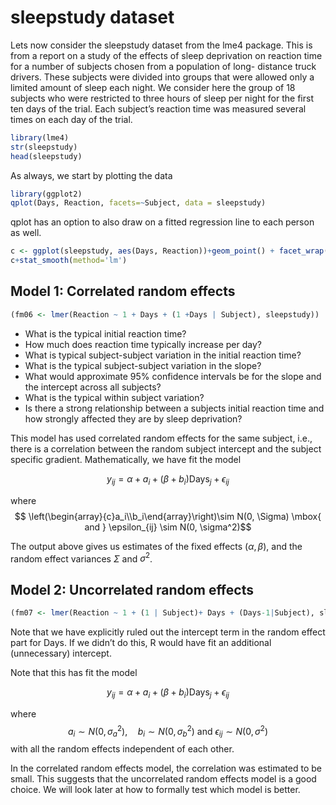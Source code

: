 # sleepstudy dataset

Lets now consider the sleepstudy dataset from the lme4 package. This is from a
report on a study of the effects of sleep deprivation on reaction time for a
number of subjects chosen from a population of long- distance truck drivers.
These subjects were divided into groups that were allowed only a limited amount
of sleep each night. We consider here the group of 18 subjects who were
restricted to three hours of sleep per night for the first ten days of the
trial. Each subject’s reaction time was measured several times on each day of
the trial.

```r
library(lme4)
str(sleepstudy)
head(sleepstudy)
```

As always, we start by plotting the data

```r
library(ggplot2)
qplot(Days, Reaction, facets=~Subject, data = sleepstudy)
```

qplot has an option to also draw on a fitted regression line to each person as
well.

```r
c <- ggplot(sleepstudy, aes(Days, Reaction))+geom_point() + facet_wrap(~ Subject, nc=5)
c+stat_smooth(method='lm')
```

## Model 1: Correlated random effects

```r
(fm06 <- lmer(Reaction ~ 1 + Days + (1 +Days | Subject), sleepstudy))
```

+ What is the typical initial reaction time?
+ How much does reaction time typically increase per day?
+ What is typical subject-subject variation in the initial reaction time?
+ What is the typical subject-subject variation in the slope?
+ What would approximate 95% confidence intervals be for the slope and the
intercept across all subjects?
+ What is the typical within subject variation?
+ Is there a strong relationship between a subjects initial reaction time and
how strongly affected they are by sleep deprivation?

This model has used correlated random effects for the same subject, i.e., there
is a correlation between the random subject intercept and the subject specific
gradient. Mathematically, we have fit the model

$$ y_{ij} = \alpha + a_i + (\beta+ b_i)\mbox{Days}_j + \epsilon_{ij}$$

where
$$ \left(\begin{array}{c}a_i\\b_i\end{array}\right)\sim N(0, \Sigma) \mbox{ and
} \epsilon_{ij} \sim N(0, \sigma^2)$$

The output above gives us estimates of the fixed effects $(\alpha, \beta)$, and
the random effect variances $\Sigma$ and $\sigma^2$.





















## Model 2: Uncorrelated random effects

```r
(fm07 <- lmer(Reaction ~ 1 + (1 | Subject)+ Days + (Days-1|Subject), sleepstudy))
```

Note that we have explicitly ruled out the intercept term in the random effect
part for Days. If we didn't do this, R would have fit an additional
(unnecessary) intercept.

Note that this has fit the model

$$ y_{ij} = \alpha + a_i + (\beta+ b_i)\mbox{Days}_j + \epsilon_{ij}$$

where
$$ a_i\sim N(0, \sigma^2_a), \quad  b_i\sim N(0, \sigma^2_b) \mbox{ and }
\epsilon_{ij} \sim N(0, \sigma^2)$$
with all the random effects independent of each other.






In the correlated random effects model, the correlation was estimated to be
small. This suggests that the uncorrelated random effects model is a good
choice. We will look later at how to formally test which model is better.

